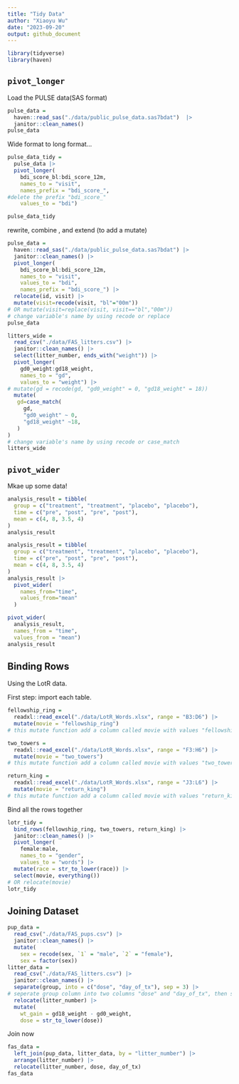 ```yaml
---
title: "Tidy Data"
author: "Xiaoyu Wu"
date: "2023-09-20"
output: github_document
---
```


```r
library(tidyverse)
library(haven)
```

## `pivot_longer`
Load the PULSE data(SAS format)
```r
pulse_data = 
  haven::read_sas("./data/public_pulse_data.sas7bdat")  |> 
  janitor::clean_names()
pulse_data
```
Wide format to long format...
```r
pulse_data_tidy =
  pulse_data |> 
  pivot_longer(
    bdi_score_bl:bdi_score_12m,
    names_to = "visit", 
    names_prefix = "bdi_score_",
#delete the prefix "bdi_score_"
    values_to = "bdi")

pulse_data_tidy
```
rewrite, combine , and extend (to add a mutate)
```r
pulse_data = 
  haven::read_sas("./data/public_pulse_data.sas7bdat") |> 
  janitor::clean_names() |> 
  pivot_longer(
    bdi_score_bl:bdi_score_12m,
    names_to = "visit", 
    values_to = "bdi",
    names_prefix = "bdi_score_") |> 
  relocate(id, visit) |> 
  mutate(visit=recode(visit, "bl"="00m"))
# OR mutate(visit=replace(visit, visit=="bl","00m"))
# change variable's name by using recode or replace
pulse_data
```

```r
litters_wide = 
  read_csv("./data/FAS_litters.csv") |> 
  janitor::clean_names() |> 
  select(litter_number, ends_with("weight")) |> 
  pivot_longer(
    gd0_weight:gd18_weight,
    names_to = "gd", 
    values_to = "weight") |>  
# mutate(gd = recode(gd, "gd0_weight" = 0, "gd18_weight" = 18))
  mutate(
   gd=case_match(
     gd,
     "gd0_weight" ~ 0,
     "gd18_weight" ~18,
   )
)
# change variable's name by using recode or case_match
litters_wide
```

## `pivot_wider`

Mkae up some data!
```r
analysis_result = tibble(
  group = c("treatment", "treatment", "placebo", "placebo"),
  time = c("pre", "post", "pre", "post"),
  mean = c(4, 8, 3.5, 4)
)
analysis_result
```

```r
analysis_result = tibble(
  group = c("treatment", "treatment", "placebo", "placebo"),
  time = c("pre", "post", "pre", "post"),
  mean = c(4, 8, 3.5, 4)
)
analysis_result |> 
  pivot_wider(
    names_from="time",
    values_from="mean"
  )
```

```r
pivot_wider(
  analysis_result, 
  names_from = "time", 
  values_from = "mean")
analysis_result
```

## Binding Rows 

Using the LotR data.

First step: import each table. 

```r
fellowship_ring = 
  readxl::read_excel("./data/LotR_Words.xlsx", range = "B3:D6") |> 
  mutate(movie = "fellowship_ring")
# this mutate function add a column called movie with values "fellowship_ring"

two_towers = 
  readxl::read_excel("./data/LotR_Words.xlsx", range = "F3:H6") |> 
  mutate(movie = "two_towers")
# this mutate function add a column called movie with values "two_towers"

return_king = 
  readxl::read_excel("./data/LotR_Words.xlsx", range = "J3:L6") |> 
  mutate(movie = "return_king")
# this mutate function add a column called movie with values "return_king"
```

Bind all the rows together 

```r
lotr_tidy = 
  bind_rows(fellowship_ring, two_towers, return_king) |> 
  janitor::clean_names() |> 
  pivot_longer(
    female:male,
    names_to = "gender", 
    values_to = "words") |> 
  mutate(race = str_to_lower(race)) |> 
  select(movie, everything())
# OR relocate(movie)
lotr_tidy
```

## Joining Dataset

```r
pup_data = 
  read_csv("./data/FAS_pups.csv") |>  
  janitor::clean_names() |> 
  mutate(
    sex = recode(sex, `1` = "male", `2` = "female"),
    sex = factor(sex)) 
litter_data = 
  read_csv("./data/FAS_litters.csv") |> 
  janitor::clean_names() |> 
  separate(group, into = c("dose", "day_of_tx"), sep = 3) |> 
# seperate group column into two columns "dose" and "day_of_tx", then set seperate after 3 elements.  
  relocate(litter_number) |> 
  mutate(
    wt_gain = gd18_weight - gd0_weight,
    dose = str_to_lower(dose))
```

Join now 
```r
fas_data = 
  left_join(pup_data, litter_data, by = "litter_number") |> 
  arrange(litter_number) |> 
  relocate(litter_number, dose, day_of_tx)
fas_data
```

